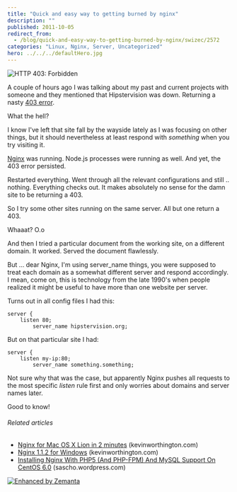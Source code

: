 ```yaml
---
title: "Quick and easy way to getting burned by nginx"
description: ""
published: 2011-10-05
redirect_from:
  - /blog/quick-and-easy-way-to-getting-burned-by-nginx/swizec/2572
categories: "Linux, Nginx, Server, Uncategorized"
hero: ../../../defaultHero.jpg
---
```


![HTTP 403: Forbidden](http://swizec.com/blog/wp-content/uploads/2011/10/2990635787_f61ba8ce93_m1.jpg "HTTP 403: Forbidden")

A couple of hours ago I was talking about my past and current projects with someone and they mentioned that Hipstervision was down. Returning a nasty [403 error](http://en.wikipedia.org/wiki/HTTP_403 "HTTP 403").

What the hell?

I know I've left that site fall by the wayside lately as I was focusing on other things, but it should nevertheless at least respond with _something_ when you try visiting it.

[Nginx](http://www.nginx.org/ "Nginx") was running. Node.js processes were running as well. And yet, the 403 error persisted.

Restarted everything. Went through all the relevant configurations and still .. nothing. Everything checks out. It makes absolutely no sense for the damn site to be returning a 403.

So I try some other sites running on the same server. All but one return a 403.

Whaaat? O.o

And then I tried a particular document from the working site, on a different domain. It worked. Served the document flawlessly.

But ... dear Nginx, I'm using server_name things, you were supposed to treat each domain as a somewhat different server and respond accordingly. I mean, come on, this is technology from the late 1990's when people realized it might be useful to have more than one website per server.

Turns out in all config files I had this:

```undefined
server {
	listen 80;
        server_name hipstervision.org;
```

But on that particular site I had:

```undefined
server {
	listen my-ip:80;
        server_name something.something;
```

Not sure why that was the case, but apparently Nginx pushes all requests to the most specific _listen_ rule first and only worries about domains and server names later.

Good to know!

###### Related articles

- [Nginx for Mac OS X Lion in 2 minutes](http://www.kevinworthington.com/nginx-for-mac-os-x-lion-in-2-minutes/) (kevinworthington.com)
- [Nginx 1.1.2 for Windows](http://www.kevinworthington.com/nginx-1-1-2-for-windows/) (kevinworthington.com)
- [Installing Nginx With PHP5 (And PHP-FPM) And MySQL Support On CentOS 6.0](http://sascho.wordpress.com/2011/10/01/installing-nginx-with-php5-and-php-fpm-and-mysql-support-on-centos-6-0/) (sascho.wordpress.com)

[![Enhanced by Zemanta](http://img.zemanta.com/zemified_e.png?x-id=68da6e63-59a0-45b6-9697-bbee074199fe)](http://www.zemanta.com/ "Enhanced by Zemanta")
